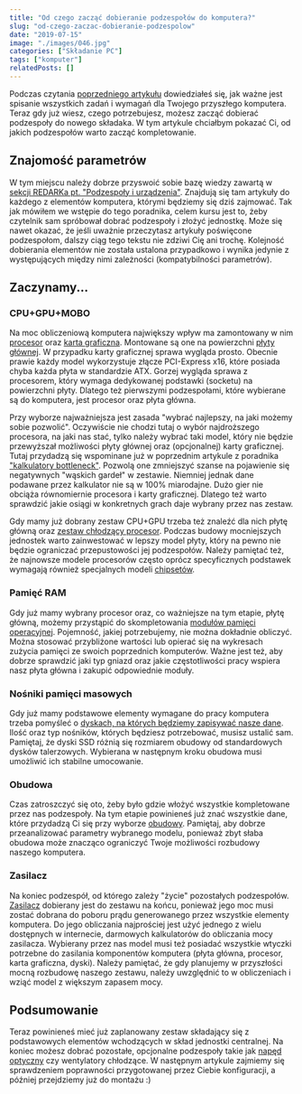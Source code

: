```yaml
---
title: "Od czego zacząć dobieranie podzespołów do komputera?"
slug: "od-czego-zaczac-dobieranie-podzespolow"
date: "2019-07-15"
image: "./images/046.jpg"
categories: ["Składanie PC"]
tags: ["komputer"]
relatedPosts: []
---
```


Podczas czytania [poprzedniego artykułu](/okreslanie-potrzeb-i-wymagan) dowiedziałeś się, jak ważne jest spisanie wszystkich zadań i wymagań dla Twojego przyszłego komputera. Teraz gdy już wiesz, czego potrzebujesz, możesz zacząć dobierać podzespoły do nowego składaka. W tym artykule chciałbym pokazać Ci, od jakich podzespołów warto zacząć kompletowanie.

## Znajomość parametrów

W tym miejscu należy dobrze przyswoić sobie bazę wiedzy zawartą w [sekcji REDARKa pt. "Podzespoły i urządzenia"](/podzespoly-i-urzadzenia). Znajdują się tam artykuły do każdego z elementów komputera, którymi będziemy się dziś zajmować. Tak jak mówiłem we wstępie do tego poradnika, celem kursu jest to, żeby czytelnik sam spróbował dobrać podzespoły i złożyć jednostkę. Może się nawet okazać, że jeśli uważnie przeczytasz artykuły poświęcone podzespołom, dalszy ciąg tego tekstu nie zdziwi Cię ani trochę. Kolejność dobierania elementów nie została ustalona przypadkowo i wynika jedynie z występujących między nimi zależności (kompatybilności parametrów).

## Zaczynamy...

### CPU+GPU+MOBO

Na moc obliczeniową komputera największy wpływ ma zamontowany w nim [procesor](/procesory) oraz [karta graficzna](/karty-graficzne). Montowane są one na powierzchni [płyty głównej](/plyty-glowne-czesc-1). W przypadku karty graficznej sprawa wygląda prosto. Obecnie prawie każdy model wykorzystuje złącze PCI-Express x16, które posiada chyba każda płyta w standardzie ATX. Gorzej wygląda sprawa z procesorem, który wymaga dedykowanej podstawki (socketu) na powierzchni płyty. Dlatego też pierwszymi podzespołami, które wybierane są do komputera, jest procesor oraz płyta główna.

Przy wyborze najważniejsza jest zasada "wybrać najlepszy, na jaki możemy sobie pozwolić". Oczywiście nie chodzi tutaj o wybór najdroższego procesora, na jaki nas stać, tylko należy wybrać taki model, który nie będzie przewyższał możliwości płyty głównej oraz (opcjonalnej) karty graficznej. Tutaj przydadzą się wspominane już w poprzednim artykule z poradnika ["kalkulatory bottleneck"](https://pc-builds.com/calculator/). Pozwolą one zmniejszyć szanse na pojawienie się negatywnych "wąskich gardeł" w zestawie. Niemniej jednak dane podawane przez kalkulator nie są w 100% miarodajne. Dużo gier nie obciąża równomiernie procesora i karty graficznej. Dlatego też warto sprawdzić jakie osiągi w konkretnych grach daje wybrany przez nas zestaw.

Gdy mamy już dobrany zestaw CPU+GPU trzeba też znaleźć dla nich płytę główną oraz [zestaw chłodzący procesor](/chlodzenie-komputera). Podczas budowy mocniejszych jednostek warto zainwestować w lepszy model płyty, który na pewno nie będzie ograniczać przepustowości jej podzespołów. Należy pamiętać też, że najnowsze modele procesorów często oprócz specyficznych podstawek wymagają również specjalnych modeli [chipsetów](/plyty-glowne-czesc-1).

<AdSense/>

### Pamięć RAM

Gdy już mamy wybrany procesor oraz, co ważniejsze na tym etapie, płytę główną, możemy przystąpić do skompletowania [modułów pamięci operacyjnej](/pamieci-ram). Pojemność, jakiej potrzebujemy, nie można dokładnie obliczyć. Można stosować przybliżone wartości lub opierać się na wykresach zużycia pamięci ze swoich poprzednich komputerów. Ważne jest też, aby dobrze sprawdzić jaki typ gniazd oraz jakie częstotliwości pracy wspiera nasz płyta główna i zakupić odpowiednie moduły.

### Nośniki pamięci masowych

Gdy już mamy podstawowe elementy wymagane do pracy komputera trzeba pomyśleć o [dyskach, na których będziemy zapisywać nasze dane](/nosniki-pamieci-dyski-hdd-ssd). Ilość oraz typ nośników, których będziesz potrzebować, musisz ustalić sam. Pamiętaj, że dyski SSD różnią się rozmiarem obudowy od standardowych dysków talerzowych. Wybierana w następnym kroku obudowa musi umożliwić ich stabilne umocowanie.

### Obudowa

Czas zatroszczyć się oto, żeby było gdzie włożyć wszystkie kompletowane przez nas podzespoły. Na tym etapie powinieneś już znać wszystkie dane, które przydadzą Ci się przy wyborze [obudowy](/obudowy-czesc-1). Pamiętaj, aby dobrze przeanalizować parametry wybranego modelu, ponieważ zbyt słaba obudowa może znacząco ograniczyć Twoje możliwości rozbudowy naszego komputera.

### Zasilacz

Na koniec podzespół, od którego zależy "życie" pozostałych podzespołów. [Zasilacz](/zasilacze) dobierany jest do zestawu na końcu, ponieważ jego moc musi zostać dobrana do poboru prądu generowanego przez wszystkie elementy komputera. Do jego obliczania najprościej jest użyć jednego z wielu dostępnych w internecie, darmowych kalkulatorów do obliczania mocy zasilacza. Wybierany przez nas model musi też posiadać wszystkie wtyczki potrzebne do zasilania komponentów komputera (płyta główna, procesor, karta graficzna, dyski). Należy pamiętać, że gdy planujemy w przyszłości mocną rozbudowę naszego zestawu, należy uwzględnić to w obliczeniach i wziąć model z większym zapasem mocy.

## Podsumowanie

Teraz powinieneś mieć już zaplanowany zestaw składający się z podstawowych elementów wchodzących w skład jednostki centralnej. Na koniec możesz dobrać pozostałe, opcjonalne podzespoły takie jak [napęd optyczny](/napedy-optyczne) czy wentylatory chłodzące. W następnym artykule zajmiemy się sprawdzeniem poprawności przygotowanej przez Ciebie konfiguracji, a później przejdziemy już do montażu :)

<AssemblingPcFooter nextPost='/jak-sprawdzic-kompatybilnosc-podzespolow-komputera'/>
